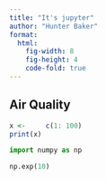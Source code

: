 ```yaml
---
title: "It's jupyter"
author: "Hunter Baker"
format: 
  html:
    fig-width: 8
    fig-height: 4
    code-fold: true
---
```


## Air Quality

```r
x <-     c(1: 100)
print(x)
```


```python
import numpy as np

np.exp(10)
```
